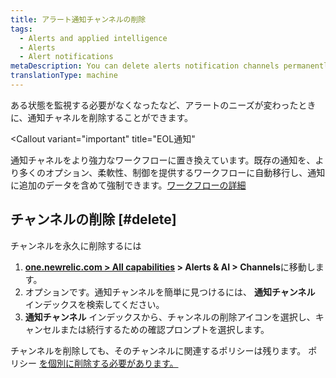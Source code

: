 ```yaml
---
title: アラート通知チャンネルの削除
tags:
  - Alerts and applied intelligence
  - Alerts
  - Alert notifications
metaDescription: You can delete alerts notification channels permanently or you can keep channels but remove them from associated policies.
translationType: machine
---
```


ある状態を監視する必要がなくなったなど、アラートのニーズが変わったときに、通知チャネルを削除することができます。

<Callout
  variant="important"
  title="EOL通知"
>
  通知チャネルをより強力なワークフローに置き換えています。既存の通知を、より多くのオプション、柔軟性、制御を提供するワークフローに自動移行し、通知に追加のデータを含めて強制できます。[ワークフローの詳細](/docs/alerts-applied-intelligence/applied-intelligence/incident-workflows/incident-workflows/)
</Callout>

## チャンネルの削除 [#delete]

チャンネルを永久に削除するには

1. **[one.newrelic.com > All capabilities](https://one.newrelic.com/all-capabilities) > Alerts & AI > Channels**に移動します。
2. オプションです。通知チャンネルを簡単に見つけるには、 **通知チャンネル** インデックスを検索してください。
3. **通知チャンネル** インデックスから、チャンネルの削除アイコンを選択し、キャンセルまたは続行するための確認プロンプトを選択します。

チャンネルを削除しても、そのチャンネルに関連するポリシーは残ります。 ポリシー [を個別に削除する必要があります。](/docs/alerts/new-relic-alerts-beta/updating-alert-policies/disable-or-delete-alert-policies-conditions)

[](/docs/alerts/new-relic-alerts-beta/updating-alert-policies/disable-or-delete-alert-policies-conditions)